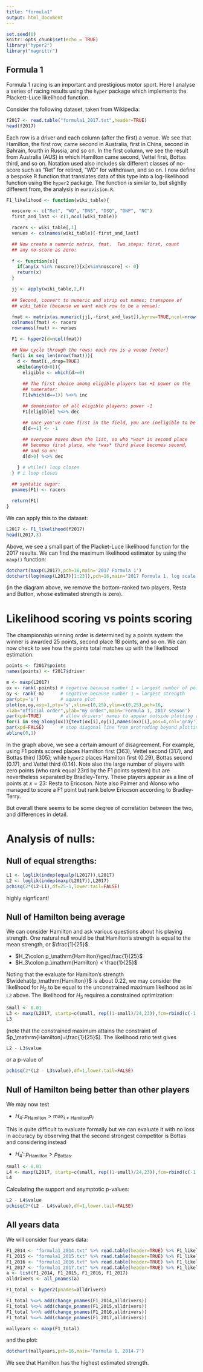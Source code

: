 ```yaml
---
title: "formula1"
output: html_document
---
```


```r
set.seed(0)
knitr::opts_chunk$set(echo = TRUE)
library("hyper2")
library("magrittr")
```

## Formula 1

Formula 1 racing is an important and prestigious motor sport.  Here I
analyse a series of racing results using the `hyper` package which
implements the Plackett-Luce likelihood function.

Consider the following dataset, taken from Wikipedia:

```r
f2017 <- read.table("formula1_2017.txt",header=TRUE)
head(f2017)
```

Each row is a driver and each column (after the first) a venue.  We
see that Hamilton, the first row, came second in Australia, first in
China, second in Bahrain, fourth in Russia, and so on.  In the first
column, we see the result from Australia (AUS) in which Hamilton came
second, Vettel first, Bottas third, and so on.  Notation used also
includes six different classes of no-score such as "Ret" for retired,
"WD" for withdrawn, and so on.  I now define a bespoke R function that
translates data of this type into a log-likelihood function using the
`hyper2` package.  The function is similar to, but slightly different
from, the analysis in `eurovision.R`.



```r
F1_likelihood <- function(wiki_table){

  noscore <- c("Ret", "WD", "DNS", "DSQ", "DNP", "NC")
  first_and_last <- c(1,ncol(wiki_table))

  racers <- wiki_table[,1]
  venues <- colnames(wiki_table)[-first_and_last] 

  ## Now create a numeric matrix, fmat.  Two steps: first, count
  ## any no-score as zero:
  
  f <- function(x){
    if(any(x %in% noscore)){x[x%in%noscore] <- 0}
    return(x)
  }

  jj <- apply(wiki_table,2,f)
  
  ## Second, convert to numeric and strip out names; transpose of
  ## wiki_table (because we want each row to be a venue):

  fmat <- matrix(as.numeric(jj[,-first_and_last]),byrow=TRUE,ncol=nrow(wiki_table)) 
  colnames(fmat) <- racers
  rownames(fmat) <- venues

  F1 <- hyper2(d=ncol(fmat))

  ## Now cycle through the rows; each row is a venue [voter]
  for(i in seq_len(nrow(fmat))){
    d <- fmat[i,,drop=TRUE]
    while(any(d>0)){
      eligible <- which(d>=0)
      
      ## The first choice among eligible players has +1 power on the
      ## numerator:
      F1[which(d==1)] %<>% inc

      ## denominator of all eligible players; power -1
      F1[eligible] %<>% dec

      ## once you've come first in the field, you are ineligible to be first again:
      d[d==1] <- -1
      
      ## everyone moves down the list, so who *was* in second place
      ## becomes first place, who *was* third place becomes second,
      ## and so on:
      d[d>0] %<>% dec

    } # while() loop closes
  } # i loop closes
  
  ## syntatic sugar:
  pnames(F1) <- racers

  return(F1)
}
```

We can apply this to the dataset:

```r
L2017 <- F1_likelihood(f2017)
head(L2017,3)
```

Above, we see a small part of the Placket-Luce likelihood function for
the 2017 results.  We can find the maximum likelihood estimator by
using the `maxp()` function:


```r
dotchart(maxp(L2017),pch=16,main='2017 Formula 1')
dotchart(log(maxp(L2017)[1:23]),pch=16,main='2017 Formula 1, log scale')
```

(in the diagram above, we remove the bottom-ranked two players, Resta
and Button, whose estimated strength is zero).

# Likelihood scoring vs points scoring

The championship winning order is determined by a points system: the
winner is awarded 25 points, second place 18 points, and so on.  We
can now check to see how the points total matches up with the
likelihood estimation.

```r
points <- f2017$points
names(points) <- f2017$driver

m <- maxp(L2017)
ox <- rank(-points) # negative because number 1 = largest number of points
oy <- rank(-m)      # negative because number 1 = largest strength
par(pty='s')        # square plot
plot(ox,oy,asp=1,pty='s',xlim=c(0,25),ylim=c(0,25),pch=16,
xlab="official order",ylab="my order",main='Formula 1, 2017 season')
par(xpd=TRUE)       # allow drivers' names to appear outside plotting region
for(i in seq_along(ox)){text(ox[i],oy[i],names(ox)[i],pos=4,col='gray') }
par(xpd=FALSE)      # stop diagonal line from protruding beyond plotting region
abline(0,1)
```

In the graph above, we see a certain amount of disagreement.  For
example, using F1 points scored places Hamilton first (363), Vettel
second (317), and Bottas third (305); while `hyper2` places Hamilton
first (0.29), Bottas second (0.17), and Vettel third (0.14).  Note
also the large number of players with zero points (who rank equal 23rd
by the F1 points system) but are nevertheless separated by
Bradley-Terry.  These players appear as a line of points at $x=23$:
Resta to Ericcson.  Note also Palmer and Alonso who managed to score a
F1 point but rank below Ericcson according to Bradley-Terry.

But overall there
seems to be some degree of correlation between the two, and
differences in detail.

# Analysis of nulls:

## Null of equal strengths:

```r
L1 <- loglik(indep(equalp(L2017)),L2017)
L2 <- loglik(indep(maxp(L2017)),L2017)
pchisq(2*(L2-L1),df=25-1,lower.tail=FALSE)
```

highly signficant!

## Null of Hamilton being average

We can consider Hamilton and ask various questions about his playing
strength.  One natural null would be that Hamilton's strength is equal
to the mean strength, or $\frac{1}{25}$.  

* $H_2\colon p_\mathrm{Hamilton}\geq\frac{1}{25}$
* $H_3\colon p_\mathrm{Hamilton} < \frac{1}{25}$

Noting that the evaluate for Hamilton's strength
$\widehat{p_\mathrm{Hamilton}}$ is about 0.22, we may consider the
likelihood for $H_2$ to be equal to the unconstrained maximum
likelhood as in `L2` above.  The likelihood for $H_3$ requires a
constrained optimization:

```r
small <- 0.01
L3 <- maxp(L2017, startp=c(small, rep((1-small)/24,23)),fcm=rbind(c(-1,rep(0,23))),fcv=-1/25,give=TRUE)
L3
```

(note that the constrained maximum attains the constraint of
$p_\mathrm{Hamilton}=\frac{1}{25}$).   The likelihood ratio test gives

```r
L2 - L3$value 
```

or a p-value of 

```r
pchisq(2*(L2 - L3$value),df=1,lower.tail=FALSE)
```

## Null of Hamilton being better than other players

We may now test

* $H_4\colon p_\mathrm{Hamilton} > \max_{i\neq\mathrm{Hamilton}} p_i$

This is quite difficult to evaluate formally but we can evaluate it with no loss in accuracy by observing that the second strongest competitor is Bottas and considering instead

* $H_4'\colon p_\mathrm{Hamilton} > p_\mathrm{Bottas}$.

```r
small <- 0.01
L4 <- maxp(L2017, startp=c(small, rep((1-small)/24,23)),fcm=rbind(c(-1,1,rep(0,22))),fcv=0,give=TRUE)
L4
```

Calculating the support and asymptotic p-values:
```r
L2 - L4$value 
pchisq(2*(L2 - L4$value),df=1,lower.tail=FALSE)
```

## All years data

We will consider four years data:

```r
F1_2014 <- "formula1_2014.txt" %>% read.table(header=TRUE) %>% F1_likelihood
F1_2015 <- "formula1_2015.txt" %>% read.table(header=TRUE) %>% F1_likelihood
F1_2016 <- "formula1_2016.txt" %>% read.table(header=TRUE) %>% F1_likelihood
F1_2017 <- "formula1_2017.txt" %>% read.table(header=TRUE) %>% F1_likelihood
a <- list(F1_2014, F1_2015, F1_2016, F1_2017)
alldrivers <- all_pnames(a)

F1_total <- hyper2(pnames=alldrivers)

F1_total %<>% add(change_pnames(F1_2014,alldrivers)) 
F1_total %<>% add(change_pnames(F1_2015,alldrivers)) 
F1_total %<>% add(change_pnames(F1_2016,alldrivers)) 
F1_total %<>% add(change_pnames(F1_2017,alldrivers)) 

mallyears <- maxp(F1_total)
```

and the plot:

```r
dotchart(mallyears,pch=16,main='Formula 1, 2014-7')
```

We see that Hamilton has the highest estimated strength.
